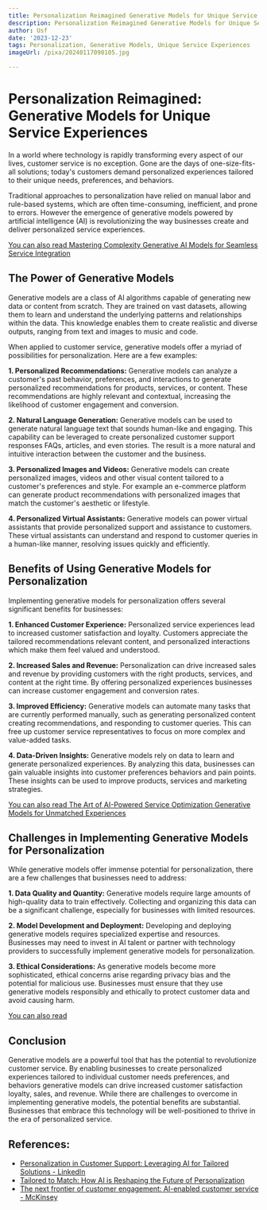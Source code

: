 ```yaml
---
title: Personalization Reimagined Generative Models for Unique Service Experiences
description: Personalization Reimagined Generative Models for Unique Service Experiences
author: Usf
date: '2023-12-23'
tags: Personalization, Generative Models, Unique Service Experiences
imageUrl: /pixa/20240117090105.jpg

---
```

# Personalization Reimagined: Generative Models for Unique Service Experiences

In a world  where  technology is rapidly transforming every aspect of our lives, customer service is no  exception. Gone are the days  of one-size-fits-all solutions; today's customers demand personalized experiences tailored to their unique needs,  preferences, and behaviors.

Traditional approaches to personalization have relied on manual labor and rule-based systems, which are  often  time-consuming, inefficient, and prone to  errors. However the emergence of generative models powered by artificial intelligence (AI) is revolutionizing the way businesses create and deliver personalized service  experiences.

[You can also read Mastering  Complexity Generative AI Models for Seamless Service  Integration](Mastering%20Complexity%20Generative%20AI%20Models%20for%20Seamless%20Service%20Integration)


##  The Power of Generative Models

Generative models are  a class of AI algorithms capable of generating new data or content from scratch. They are trained on vast datasets, allowing them to learn and understand the underlying patterns and relationships within the data. This knowledge enables  them to create realistic and diverse  outputs, ranging from text and images to music and  code.

When applied to customer service, generative models offer a myriad  of possibilities for personalization. Here are  a few examples:

**1. Personalized Recommendations:** Generative models can analyze a customer's past  behavior, preferences,  and interactions to generate  personalized recommendations for products, services, or  content. These  recommendations  are highly relevant and contextual, increasing the likelihood of customer engagement and  conversion.

**2. Natural Language Generation:** Generative models can  be  used to generate natural  language text that sounds human-like and engaging. This capability can be leveraged to create personalized customer support responses FAQs, articles, and even stories.  The result is a  more natural and  intuitive interaction between  the customer and the business.

**3. Personalized Images and Videos:** Generative models can create personalized images, videos and other  visual content tailored to a customer's preferences and style. For example  an e-commerce platform can generate product recommendations with personalized images that match the customer's aesthetic or lifestyle.

**4. Personalized Virtual Assistants:** Generative  models can power virtual assistants  that provide personalized support and assistance to customers. These virtual assistants can understand and respond to customer queries in a  human-like manner, resolving issues quickly and efficiently.

## Benefits of Using Generative Models for  Personalization

Implementing  generative models for  personalization offers several significant benefits for businesses:

**1.  Enhanced Customer Experience:**  Personalized service experiences lead to increased customer satisfaction and loyalty. Customers appreciate the  tailored recommendations relevant content, and personalized interactions which make them  feel  valued and understood.

**2. Increased Sales and  Revenue:**  Personalization  can drive increased sales and revenue by providing customers with the right products,  services, and content at the right time. By offering personalized experiences  businesses can increase customer engagement and conversion rates.

**3. Improved Efficiency:** Generative  models can automate many tasks that  are currently performed manually, such as generating personalized content creating recommendations, and responding to customer queries. This can free up customer service representatives  to focus on more complex and value-added tasks.

**4. Data-Driven Insights:**  Generative models rely on data to learn and generate personalized experiences. By analyzing this data, businesses can gain valuable insights into customer preferences behaviors and pain points. These insights can be used to improve products, services and marketing strategies.

[You can  also read The Art of AI-Powered Service Optimization Generative Models for Unmatched Experiences](The%20Art%20of%20AI-Powered%20Service%20Optimization%20Generative%20Models%20for%20Unmatched%20Experiences)


## Challenges in Implementing Generative  Models for Personalization

While generative models offer immense potential for personalization, there are a few challenges that  businesses need to address:

**1. Data Quality and Quantity:** Generative models require large amounts of high-quality data to train effectively. Collecting and organizing this data can be  a significant challenge, especially for businesses with limited resources.

**2. Model Development and Deployment:** Developing and  deploying generative models requires specialized expertise and resources. Businesses may need to invest in AI talent or partner with technology providers to successfully  implement generative models for personalization.

**3. Ethical Considerations:** As generative models become  more sophisticated, ethical concerns arise regarding privacy bias and the potential for malicious use. Businesses must ensure that they use generative models  responsibly  and ethically to protect  customer data and avoid causing harm.

[You can also read ]()


## Conclusion

Generative  models are a powerful  tool that has the potential to revolutionize customer service. By enabling businesses to create personalized experiences tailored to individual customer needs preferences, and behaviors generative models can drive increased customer satisfaction loyalty, sales, and revenue. While there are  challenges to overcome  in implementing  generative models, the potential benefits are substantial. Businesses that embrace this  technology will be well-positioned to thrive  in the  era of personalized service.

## References:
- [Personalization in Customer Support: Leveraging AI for Tailored Solutions - LinkedIn](https://www.linkedin.com/pulse/personalization-customer-support-leveraging-ai-baqar-a-naqvi-fweje)
- [Tailored to Match: How AI is Reshaping the Future of Personalization](https://www.grocerydoppio.com/articles/tailored-to-match-how-ai-is-reshaping-the-future-of-personalization)
- [The next frontier of customer engagement: AI-enabled customer service - McKinsey](https://www.mckinsey.com/capabilities/operations/our-insights/the-next-frontier-of-customer-engagement-ai-enabled-customer-service)
